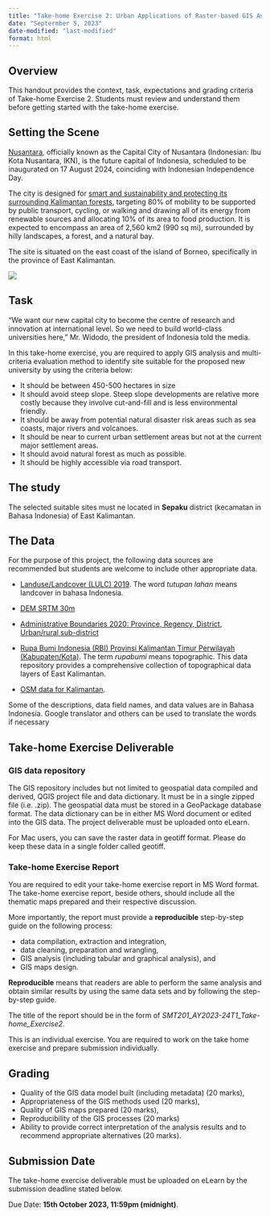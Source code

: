 ```yaml
---
title: "Take-home Exercise 2: Urban Applications of Raster-based GIS Analysis"
date: "Septermber 5, 2023"
date-modified: "last-modified"
format: html
---
```


## Overview

This handout provides the context, task, expectations and grading criteria of Take-home Exercise 2. Students must review and understand them before getting started with the take-home exercise.

## Setting the Scene

[Nusantara](https://en.wikipedia.org/wiki/Nusantara_(planned_city)), officially known as the Capital City of Nusantara (Indonesian: Ibu Kota Nusantara, IKN), is the future capital of Indonesia, scheduled to be inaugurated on 17 August 2024, coinciding with Indonesian Independence Day.  

The city is designed for [smart and sustainability and protecting its surrounding Kalimantan forests](https://www.uncrd.or.jp/content/documents/860420221110_SC%20Training_Presentation_Mohammed%20Ali%20Berawi-en.pdf), targeting 80% of mobility to be supported by public transport, cycling, or walking and drawing all of its energy from renewable sources and allocating 10% of its area to food production.  It is expected to encompass an area of 2,560 km2 (990 sq mi), surrounded by hilly landscapes, a forest, and a natural bay.

The site is situated on the east coast of the island of Borneo, specifically in the province of East Kalimantan. 

![](img/TH_Ex02.jpg)



## Task

“We want our new capital city to become the centre of research and innovation at international level. So we need to build world-class universities here,” Mr. Widodo, the president of Indonesia told the media. 

In this take-home exercise, you are required to apply GIS analysis and multi-criteria evaluation method to identify site suitable for the proposed new university by using the criteria below:

+ It should be between 450-500 hectares in size
+ It should avoid steep slope.  Steep slope developments are relative more costly because they involve cut-and-fill and is less environmental friendly.
+ It should be away from potential natural disaster risk areas such as sea coasts, major rivers and volcanoes.
+ It should be near to current urban settlement areas but not at the current major settlement areas.
+ It should avoid natural forest as much as possible.
+ It should be highly accessible via road transport.

## The study

The selected suitable sites must ne located in **Sepaku** district (kecamatan in Bahasa Indonesia) of East Kalimantan.

## The Data

For the purpose of this project, the following data sources are recommended but students are welcome to include other appropriate data.

- [Landuse/Landcover (LULC) 2019](https://www.indonesia-geospasial.com/2020/09/download-shp-tutupan-lahan-tahun-2019.html).  The word *tutupan lahan* means landcover in bahasa Indonesia.

- [DEM SRTM 30m](https://www.indonesia-geospasial.com/2020/01/download-dem-srtm-30-meter-se-indonesia.html)

- [Administrative Boundaries 2020: Province, Regency, District, Urban/rural sub-district](https://www.indonesia-geospasial.com/2020/06/download-shapefile-shp-batas-desa.html)

- [Rupa Bumi Indonesia (RBI) Provinsi Kalimantan Timur Perwilayah (Kabupaten/Kota)](https://www.indonesia-geospasial.com/2020/01/shp-rbi-provinsi-kalimantan-timur.html). The term *rupabumi* means topographic.  This data repository provides a comprehensive collection of topographical data layers of East Kalimantan. 

- [OSM data for Kalimantan](https://download.geofabrik.de/asia/indonesia/kalimantan.html). 

::: {.callout-important}
Some of the descriptions, data field names, and data values are in Bahasa Indonesia.  Google translator and others can be used to translate the words if necessary 
:::


## Take-home Exercise Deliverable

### GIS data repository

The GIS repository includes but not limited to geospatial data compiled and derived, QGIS project file and data dictionary. It must be in a single zipped file (i.e. .zip). The geospatial data must be stored in a GeoPackage database format. The data dictionary can be in either MS Word document or edited into the GIS data. The project deliverable must be uploaded onto eLearn.

::: {.callout-note}
For Mac users, you can save the raster data in geotiff format.  Please do keep these data in a single folder called geotiff.
:::

### Take-home Exercise Report

You are required to edit your take-home exercise report in MS Word format. The take-home exercise report, beside others, should include all the thematic maps prepared and their respective discussion.

More importantly, the report must provide a **reproducible** step-by-step guide on the following process:

-   data compilation, extraction and integration,
-   data cleaning, preparation and wrangling,
-   GIS analysis (including tabular and graphical analysis), and
-   GIS maps design.


::: {.callout-note}
**Reproducible** means that readers are able to perform the same analysis and obtain similar results by using the same data sets and by following the step-by-step guide.
:::

The title of the report should be in the form of *SMT201_AY2023-24T1_Take-home_Exercise2*.

::: {.callout-warning}
This is an individual exercise. You are required to work on the take home exercise and prepare submission individually.
:::

## Grading

-   Quality of the GIS data model built (including metadata) (20 marks),
-   Appropriateness of the GIS methods used (20 marks),
-   Quality of GIS maps prepared (20 marks),
-   Reproducibility of the GIS processes (20 marks)
-   Ability to provide correct interpretation of the analysis results and to recommend appropriate alternatives (20 marks).

## Submission Date

The take-home exercise deliverable must be uploaded on eLearn by the submission deadline stated below.

Due Date: **15th October 2023, 11:59pm (midnight)**.
